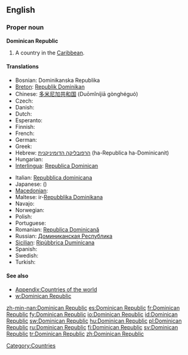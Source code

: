 ==English==
{{wikipedia}}

===Proper noun===
'''Dominican Republic'''

# A country in the [[Caribbean]].

====Translations====
{{trans-top|country in the Caribbean}}
* Bosnian: Dominikanska Republika {{f}}
* [[Breton]]: [[Republik Dominikan]]
* Chinese: [[多米尼加共和国]] (Duōmǐníjiā gònghéguó)
* Czech: {{t-|cs|Dominikánská republika|f}}
* Danish: {{t-|da|Dominikanske Republik}}
* Dutch: {{t+|nl|Dominicaanse Republiek}}
* Esperanto: {{t-|eo|Domingo|xs=Esperanto}}
* Finnish: {{t+|fi|Dominikaaninen tasavalta}}
* French: {{t+|fr|République dominicaine}}
* German: {{t+|de|Dominikanische Republik}}
* Greek: {{t+|el|Δομινικανή Δημοκρατία|f|tr=Dominikaní Dimokratía}}
* Hebrew: [[הרפובליקה הדומיניקנית]] (ha-Republica ha-Dominicanit)
* Hungarian: {{t+|hu|Dominikai Köztársaság}}
* [[Interlingua]]: [[Republica Dominican]]
{{trans-mid}}
* Italian: [[Repubblica dominicana]]
* Japanese: {{t-|ja|ドミニカ共和国|tr=Dominika kyōwakoku}}({{Jpan|ドミニカきょうわこく}})
* [[Macedonian]]: {{t|mk|Доминиканска Република|f|tr=Dominikánska Repúblika}}
* Maltese: ir-[[Repubblika Dominikana]]
* Navajo: {{tø|nv|Domingo Bikéyah}}
* Norwegian: {{t-|no|Den dominikanske republikk}}
* Polish: {{t+|pl|Dominikana}}
* Portuguese: {{t+|pt|República Dominicana}}
* Romanian: [[Republica Dominicană]]
* Russian: [[Доминиканская Республика]]
* [[Sicilian]]: [[Ripùbbrica Duminicana]] {{f}}
* Spanish: {{t+|es|República Dominicana}}
* Swedish: {{t+|sv|Dominikanska republiken}}
* Turkish: {{t+|tr|Dominik Cumhuriyeti}}
{{trans-bottom}}

====See also====
* [[Appendix:Countries of the world]]
* [[w:Dominican Republic]]

[[Category:Countries]]

[[zh-min-nan:Dominican Republic]]
[[es:Dominican Republic]]
[[fr:Dominican Republic]]
[[fy:Dominican Republic]]
[[io:Dominican Republic]]
[[id:Dominican Republic]]
[[sw:Dominican Republic]]
[[hu:Dominican Republic]]
[[pl:Dominican Republic]]
[[ru:Dominican Republic]]
[[fi:Dominican Republic]]
[[sv:Dominican Republic]]
[[tr:Dominican Republic]]
[[zh:Dominican Republic]]